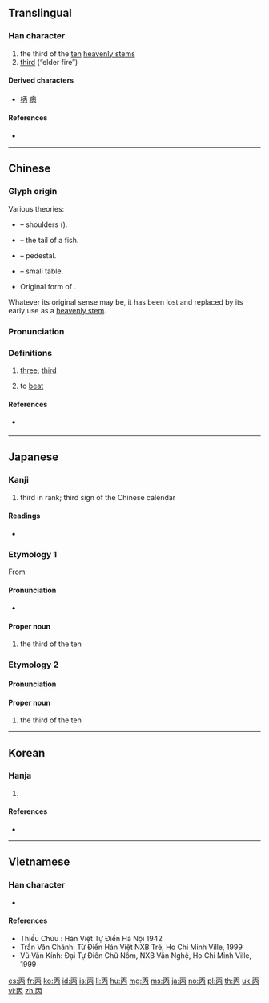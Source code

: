{{character info/new}}

==Translingual==

===Han character===
{{Han char|rn=1|rad=一|as=04|sn=5|four=10227|canj=MOB|ids=⿱一内}}

# the third of the [[ten]] [[heavenly stem]]s
# [[third]] (“elder fire”)

====Derived characters====
* [[柄]] [[病]]

====References====
* {{Han ref|kx=0078.020|dkj=00035|dj=0156.040|hdz=10016.030|uh=4E19|ud=19993|bh=A4FE|bd=42238}}

----

==Chinese==
{{zh-forms}}

===Glyph origin===
{{Han etyl}}

Various theories:
* {{liushu|p}} – shoulders (''{{w|Shuowen}}'').
* {{liushu|p}} – the tail of a fish.
* {{liushu|p}} – pedestal.
* {{liushu|p}} – small table.
* Original form of {{och-l|柄}}.

Whatever its original sense may be, it has been lost and replaced by its early use as a [[heavenly stem]].

===Pronunciation===
{{zh-pron
|m=bǐng
|c=bing2
|h=pfs=piáng
|mn=piáⁿ/péng
|mn_note=piáⁿ - vernacular; péng - literary
|w=
|mc=y
|oc=y
|ma=Zh-bing.ogg
|cat=v,a
}}

===Definitions===
{{zh-hanzi}}

# [[three]]; [[third]] {{attention|zh|≠三; needs explanation}}
# {{lb|zh|Cantonese|slang}} to [[beat]]

====References====
* {{qualifier|Min Nan}} {{thcwd|1304}}

----

==Japanese==

===Kanji===
{{ja-kanji|grade=c|rs=一04}}

# third in rank; third sign of the Chinese calendar

====Readings====
* {{ja-readings|kanon=[[へい]] (hei)|goon=[[ひょう]] (hyō)|kun=[[ひのえ]] (hinoe)}}

===Etymology 1===
{{ja-kanjitab|へい|yomi=o}}
{{wp|lang=ja}}
From {{der|ja|ltc|丙|tr=pjæng<sup>X</sup>|sort=へい}}

====Pronunciation====
{{ja-pron|acc=1|y=ko|へい}}
* {{hmp|lang=ja|へい|ヘイ|平|兵|瓶|聘|幣|弊|炳|sort=へい}}

====Proper noun====
{{ja-pos|proper|へい}}

# the third of the ten {{w|Celestial stem|Heavenly Stems}}

{{C|ja|Heavenly Stems|sort=へい}}

===Etymology 2===
{{ja-kanjitab|ひのえ|yomi=k}}
{{com|ja|火|の|兄|tr1=Hi|t1={{w|Fire (Wu Xing)|Fire}}|pos1=one of the {{w|Wu Xing|Five Elements}}|tr2=no|pos2=attributive marker|tr3=e|t3=[[elder brother]]|sort=ひのえ}}

====Pronunciation====
{{ja-pron|acc=0|y=k|ひのえ}}

====Proper noun====
{{ja-pos|proper|ひのえ}}

# the third of the ten {{w|Celestial stem|Heavenly Stems}}

{{cln|ja|words with multiple readings}}

----

==Korean==

===Hanja===
{{ko-hanja|hangeul=병|rv=byeong|mr=pyŏng|eumhun=남녘|ehrv=namnyeok|ehmr=namnǒk'|ehy=}}

# {{defn|lang=ko|sort=一04}}

====References====
* {{Hanja ref|nav=9538}}

----

==Vietnamese==

===Han character===
{{vi-hantu|[[bính]], [[biếng]]|rs=一04}}
* {{defn|lang=vi|sort=一04}}

====References====
* Thiều Chửu : Hán Việt Tự Điển Hà Nội 1942
* Trần Văn Chánh: Từ Điển Hán Việt NXB Trẻ, Ho Chi Minh Ville, 1999
* Vũ Văn Kính: Đại Tự Điển Chữ Nôm, NXB Văn Nghệ, Ho Chi Minh Ville, 1999

[[es:丙]]
[[fr:丙]]
[[ko:丙]]
[[id:丙]]
[[is:丙]]
[[li:丙]]
[[hu:丙]]
[[mg:丙]]
[[ms:丙]]
[[ja:丙]]
[[no:丙]]
[[pl:丙]]
[[th:丙]]
[[uk:丙]]
[[vi:丙]]
[[zh:丙]]